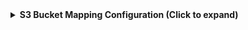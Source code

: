 <details>
<summary><b>S3 Bucket Mapping Configuration (Click to expand)</b></summary>

```yaml showLineNumbers
resources:
  - kind: AWS::S3::Bucket
    selector:
      query: 'true'
      includeActions:
        # Optional: Include up to 3 additional actions for more properties
        # Choose based on which properties you need most
        # - GetBucketEncryptionAction
        # - GetBucketPublicAccessBlockAction
        # - GetBucketOwnershipControlsAction
    port:
      entity:
        mappings:
          identifier: .Properties.Arn
          title: .Properties.BucketName
          blueprint: '"s3Bucket"'
          properties:
            arn: .Properties.Arn
            region: .Properties.LocationConstraint
            creationDate: .Properties.CreationDate
            tags: .Properties.Tags
          relations:
            account: .__ExtraContext.AccountId
```

</details>

